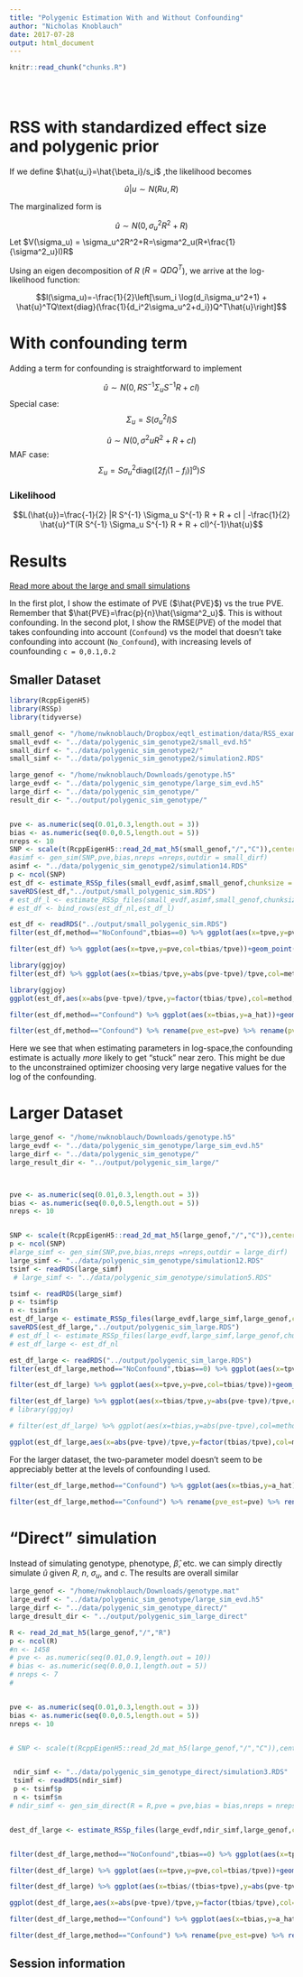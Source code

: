 ```yaml
---
title: "Polygenic Estimation With and Without Confounding"
author: "Nicholas Knoblauch"
date: 2017-07-28
output: html_document
---
```


<!-- The file analysis/chunks.R contains chunks that define default settings
shared across the workflowr files. -->
```r
knitr::read_chunk("chunks.R")
```

<!-- Update knitr chunk options -->
```r
```

<!-- Insert the date the file was last updated -->
```r
```

<!-- Insert the code version (Git commit SHA1) if Git repository exists and R
 package git2r is installed -->
```r
```

<!-- Add your analysis here -->


<!-- # Background -->

<!-- ##General properties of compound normal -->

<!-- If $$x|\mu \sim N(A\mu,\Sigma)$$ and $$\mu \sim N(\rho,\Lambda)$$ then the marginalized form of $x$ is $$x \sim N(A\rho,A \Lambda A^{T} + \Sigma)$$ -->

<!-- ## RSS polygenic prior on $\beta$ -->

<!-- According to the RSS likelihood: -->

<!-- $$\hat{\beta}|\beta \sim N(SRS^{-1}\beta,SRS)$$ Where $R$ is the population LD matrix, and $S$ is a diagonal matrix with entires $S_{jj}=\frac{1}{\text{se}(\hat{\beta}_j)}$  This means that if $\beta \sim N(0,I\sigma_{\beta}^2)$ , then we can obtain the the marginalized form of $\hat{\beta}$ by substituting $$A=SRS^{-1}$$ $$\rho=0$$ $$\Lambda=I\sigma_{\beta}^2$$  and $$\Sigma=SRS$$ -->


<!-- $$\hat{\beta} \sim N(0,(SRS^{-1})I\sigma_{\beta}^2(SRS^{-1})^{T}+SRS)=N(0,\sigma_{\beta}^2 SRS^{-2}RS+SRS)$$ -->

# RSS with standardized effect size and polygenic prior

If we define $\hat{u_i}=\hat{\beta_i}/s_i$ ,the likelihood becomes

$$\hat{u}|u \sim N(Ru,R)$$

The marginalized form is 

$$\hat{u} \sim N(0,\sigma^2_uR^2+R)$$
Let $V(\sigma_u) = \sigma_u^2R^2+R=\sigma^2_u(R+\frac{1}{\sigma^2_u}I)R$

Using an eigen decomposition of $R$ ($R=QDQ^T$), we arrive at the log-likelihood function:

$$l(\sigma_u)=-\frac{1}{2}\left[\sum_i \log(d_i\sigma_u^2+1) + \hat{u}^TQ\text{diag}(\frac{1}{d_i^2\sigma_u^2+d_i})Q^T\hat{u}\right]$$



# With confounding term

Adding a term for confounding is straightforward to implement

$$\hat{u} \sim N(0,R S^{-1} \Sigma_u S^{-1} R+ cI)$$
Special case:
$$ \Sigma_u= S(\sigma^2_uI)S$$

$$\hat{u} \sim N(0,\sigma^2u R^2+R+cI) $$
MAF case: 
$$\Sigma_u = S \sigma^2_u \text{diag}([2f_i(1-f_i)]^\alpha)S$$

### Likelihood

$$L(\hat{u})=\frac{-1}{2} |R S^{-1} \Sigma_u S^{-1} R + R + cI | -\frac{1}{2} \hat{u}^T(R S^{-1} \Sigma_u S^{-1} R + R + cI)^{-1}\hat{u}$$


# Results

[Read more about the large and small simulations](simulation.html)

In the first plot, I show the estimate of PVE ($\hat{PVE}$) vs the true PVE. Remember that $\hat{PVE}=\frac{p}{n}\hat{\sigma^2_u}$.  This is without confounding.  In the second plot, I show the $\text{RMSE}(PVE)$ of the model that takes confounding into account (`Confound`) vs the model that doesn't take confounding into account (`No_Confound`), with increasing levels of counfounding `c = 0,0.1,0.2`


## Smaller Dataset


```r
library(RcppEigenH5)
library(RSSp)
library(tidyverse)
```

```r
small_genof <- "/home/nwknoblauch/Dropbox/eqtl_estimation/data/RSS_examples/genotype2.mat"
small_evdf <- "../data/polygenic_sim_genotype2/small_evd.h5"
small_dirf <- "../data/polygenic_sim_genotype2/"
small_simf <- "../data/polygenic_sim_genotype2/simulation2.RDS"

large_genof <- "/home/nwknoblauch/Downloads/genotype.h5"
large_evdf <- "../data/polygenic_sim_genotype/large_sim_evd.h5"
large_dirf <- "../data/polygenic_sim_genotype/"
result_dir <- "../output/polygenic_sim_genotype/"


pve <- as.numeric(seq(0.01,0.3,length.out = 3))
bias <- as.numeric(seq(0.0,0.5,length.out = 5))
nreps <- 10
SNP <- scale(t(RcppEigenH5::read_2d_mat_h5(small_genof,"/","C")),center=T,scale=F)
#asimf <- gen_sim(SNP,pve,bias,nreps =nreps,outdir = small_dirf)
asimf <- "../data/polygenic_sim_genotype2/simulation14.RDS"
p <- ncol(SNP)
est_df <- estimate_RSSp_files(small_evdf,asimf,small_genof,chunksize = p,R_dataname = "shrink_R",doNoConfound = T,doLog=F,result_dir=result_dir) %>% mutate(doLog=F)
saveRDS(est_df,"../output/small_polygenic_sim.RDS")
# est_df_l <- estimate_RSSp_files(small_evdf,asimf,small_genof,chunksize = p,R_dataname = "shrink_R",doNoConfound = T,doLog=T) %>% mutate(doLog=T)
# est_df <- bind_rows(est_df_nl,est_df_l)
```




```r
est_df <- readRDS("../output/small_polygenic_sim.RDS")
filter(est_df,method=="NoConfound",tbias==0) %>% ggplot(aes(x=tpve,y=pve))+geom_point()+geom_smooth(method="lm")+xlab(expression(paste("PVE")))+ylab(expression(hat("PVE")))+ggtitle("PVE Estimates in the Absence of Confounding")+geom_abline(intercept=0,slope=1)
```





```r
filter(est_df) %>% ggplot(aes(x=tpve,y=pve,col=tbias/tpve))+geom_point()+geom_smooth(method="lm")+xlab(expression(paste("PVE")))+ylab(expression(hat("PVE")))+ggtitle("Not accounting for confounding inflates PVE estimates")+geom_abline(intercept=0,slope=1)+facet_wrap(~method,labeller=label_both)
```


```r
library(ggjoy)
filter(est_df) %>% ggplot(aes(x=tbias/tpve,y=abs(pve-tpve)/tpve,col=method))+geom_point()+geom_smooth()+ggtitle("Accounting for confounding improves PVE estimates","when confounding is high relative to PVE")+xlab("Confounding (Prop of PVE)")+ylab("RMSE(PVE)/PVE")
```

```r
library(ggjoy)
ggplot(est_df,aes(x=abs(pve-tpve)/tpve,y=factor(tbias/tpve),col=method,fill=method))+geom_joy(panel_scaling=F)+ggtitle("Accounting for confounding improves PVE estimates","when confounding is high relative to PVE")+xlab("RMSE(PVE)/PVE")+ylab("Confound/PVE")+scale_x_log10()
```



```r
filter(est_df,method=="Confound") %>% ggplot(aes(x=tbias,y=a_hat))+geom_point()+geom_abline(intercept=0,slope=1)+geom_smooth(method="lm")+ggtitle("Confounding is Consistently Underestimated")+xlab(bquote(frac(c,PVE)))+ylab(bquote(frac(hat(c),PVE)))
```

```r

filter(est_df,method=="Confound") %>% rename(pve_est=pve) %>% rename(pve=tpve) %>%  ggplot(aes(x=tbias/pve,y=a_hat/pve))+geom_point()+geom_abline(intercept=0,slope=1)+geom_smooth(method="lm")+ggtitle("Confounding is Consistently Underestimated","When True PVE is low")+xlab(bquote(frac(c,PVE)))+ylab(bquote(frac(hat(c),PVE)))+facet_wrap(~pve,labeller = label_both)

```


Here we see that when estimating parameters in log-space,the confounding estimate is actually *more* likely to get "stuck" near zero. This might be due to the unconstrained optimizer choosing very large negative values for the log of the confounding.

# Larger Dataset


```r
large_genof <- "/home/nwknoblauch/Downloads/genotype.h5"
large_evdf <- "../data/polygenic_sim_genotype/large_sim_evd.h5"
large_dirf <- "../data/polygenic_sim_genotype/"
large_result_dir <- "../output/polygenic_sim_large/"



pve <- as.numeric(seq(0.01,0.3,length.out = 3))
bias <- as.numeric(seq(0.0,0.5,length.out = 5))
nreps <- 10


SNP <- scale(t(RcppEigenH5::read_2d_mat_h5(large_genof,"/","C")),center=T,scale=F)
p <- ncol(SNP)
#large_simf <- gen_sim(SNP,pve,bias,nreps =nreps,outdir = large_dirf)
large_simf <- "../data/polygenic_sim_genotype/simulation12.RDS"
tsimf <- readRDS(large_simf)
 # large_simf <- "../data/polygenic_sim_genotype/simulation5.RDS"

tsimf <- readRDS(large_simf)
p <- tsimf$p
n <- tsimf$n
est_df_large <- estimate_RSSp_files(large_evdf,large_simf,large_genof,chunksize = p,R_dataname = "R",doNoConfound = T,doLog=F) %>% mutate(doLog=F)
saveRDS(est_df_large,"../output/polygenic_sim_large.RDS")
# est_df_l <- estimate_RSSp_files(large_evdf,large_simf,large_genof,chunksize = p,R_dataname = "R",doNoConfound = T,doLog=T) %>% mutate(doLog=T)
# est_df_large <- est_df_nl


```

```r
est_df_large <- readRDS("../output/polygenic_sim_large.RDS")
filter(est_df_large,method=="NoConfound",tbias==0) %>% ggplot(aes(x=tpve,y=pve))+geom_point()+geom_smooth(method="lm")+xlab(expression(paste("PVE")))+ylab(expression(hat("PVE")))+ggtitle("PVE Estimates in the Absence of Confounding")+geom_abline(intercept=0,slope=1)
```


```r
filter(est_df_large) %>% ggplot(aes(x=tpve,y=pve,col=tbias/tpve))+geom_point()+geom_smooth(method="lm")+xlab(expression(paste("PVE")))+ylab(expression(hat("PVE")))+ggtitle("Not accounting for confounding inflates PVE estimates")+geom_abline(intercept=0,slope=1)+facet_wrap(~method,labeller=label_both)
```


```r
filter(est_df_large) %>% ggplot(aes(x=tbias/tpve,y=abs(pve-tpve)/tpve,col=method))+geom_point()+geom_smooth()+ggtitle("Accounting for confounding marginally improves PVE estimates","when confounding is high relative to PVE")+xlab("Confounding (Prop of PVE)")+ylab("RMSE(PVE)/PVE")
# library(ggjoy)

# filter(est_df_large) %>% ggplot(aes(x=tbias,y=abs(pve-tpve),col=method))+geom_point()+geom_smooth()+ggtitle("RMSE(PVE) with increasing Levels of confounding","Linear space vs Log space")+xlab("Confounding")+ylab("RMSE(PVE)")+facet_wrap(~doLog,labeller=label_both)
```

```r
ggplot(est_df_large,aes(x=abs(pve-tpve)/tpve,y=factor(tbias/tpve),col=method,fill=method))+geom_joy(panel_scaling=F)+ggtitle("Accounting for confounding improves PVE estimates","when confounding is high relative to PVE")+xlab("RMSE(PVE)/PVE")+ylab("Confound/PVE")+scale_x_log10()+geom_vline(xintercept=1)
```



For the larger dataset, the two-parameter model doesn't seem to be appreciably better at the levels of confounding I used.


```r
filter(est_df_large,method=="Confound") %>% ggplot(aes(x=tbias,y=a_hat))+geom_point()+geom_abline(intercept=0,slope=1)+geom_smooth(method="lm")+ggtitle("Confounding is Consistently Underestimated")+xlab("True Confounding")+ylab("Estimate of Confounding")

```

```r
filter(est_df_large,method=="Confound") %>% rename(pve_est=pve) %>% rename(pve=tpve) %>%  ggplot(aes(x=tbias/pve,y=a_hat/pve))+geom_point()+geom_abline(intercept=0,slope=1)+geom_smooth(method="lm")+ggtitle("Confounding is Consistently Underestimated","When True PVE is low")+xlab(bquote(frac(c,PVE)))+ylab(bquote(frac(hat(c),PVE)))+facet_wrap(~pve,labeller = label_both)
```


# "Direct" simulation


Instead of simulating genotype, phenotype, $\hat{\beta}$, etc. we can simply directly simulate $\hat{u}$ given $R$, $n$, $\sigma_u$, and $c$. The results are
overall similar

```r
large_genof <- "/home/nwknoblauch/Downloads/genotype.mat"
large_evdf <- "../data/polygenic_sim_genotype/large_sim_evd.h5"
large_dirf <- "../data/polygenic_sim_genotype_direct/"
large_dresult_dir <- "../output/polygenic_sim_large_direct"

R <- read_2d_mat_h5(large_genof,"/","R")
p <- ncol(R)
#n <- 1458
# pve <- as.numeric(seq(0.01,0.9,length.out = 10))
# bias <- as.numeric(seq(0.0,0.1,length.out = 5))
# nreps <- 7
# 


pve <- as.numeric(seq(0.01,0.3,length.out = 3))
bias <- as.numeric(seq(0.0,0.5,length.out = 5))
nreps <- 10


# SNP <- scale(t(RcppEigenH5::read_2d_mat_h5(large_genof,"/","C")),center=T,scale=F)


 ndir_simf <- "../data/polygenic_sim_genotype_direct/simulation3.RDS"
 tsimf <- readRDS(ndir_simf)
 p <- tsimf$p
 n <- tsimf$n
# ndir_simf <- gen_sim_direct(R = R,pve = pve,bias = bias,nreps = nreps,outdir = large_dirf,n = n)


dest_df_large <- estimate_RSSp_files(large_evdf,ndir_simf,large_genof,chunksize = p,R_dataname = "R",doNoConfound = T,doLog=F,result_dir=large_dresult_dir) %>% mutate(doLog=F)



```




```r

filter(dest_df_large,method=="NoConfound",tbias==0) %>% ggplot(aes(x=tpve,y=pve))+geom_point()+geom_smooth(method="lm")+xlab(expression(paste("PVE")))+ylab(expression(hat("PVE")))+ggtitle("Estimate of PVE vs True PVE","No confounding")+geom_abline(intercept=0,slope=1)
```




```r
filter(dest_df_large) %>% ggplot(aes(x=tpve,y=pve,col=tbias/tpve))+geom_point()+geom_smooth(method="lm")+xlab(expression(paste("PVE")))+ylab(expression(hat("PVE")))+ggtitle("Not accounting for confounding inflates PVE estimates","Direct Simulation")+geom_abline(intercept=0,slope=1)+facet_wrap(~method,labeller=label_both)
```



```r
filter(dest_df_large) %>% ggplot(aes(x=tbias/(tbias+tpve),y=abs(pve-tpve),col=method))+geom_point()+geom_smooth()+ggtitle("RMSE(PVE)/PVE with increasing Levels of confounding","'Direct' Simulation")+xlab("Confounding (as a proportion of PVE)")+ylab("RMSE(PVE)/PVE")
```


```r
ggplot(dest_df_large,aes(x=abs(pve-tpve)/tpve,y=factor(tbias/tpve),col=method,fill=method))+geom_joy(panel_scaling=F)+ggtitle("Accounting for confounding improves PVE estimates","when confounding is high relative to PVE")+xlab("RMSE(PVE)/PVE")+ylab("Confound/PVE")+scale_x_log10()+geom_vline(xintercept=1)
```



```r
filter(dest_df_large,method=="Confound") %>% ggplot(aes(x=tbias,y=a_hat))+geom_point()+geom_abline(intercept=0,slope=1)+geom_smooth(method="lm")+ggtitle("Estimate of Counfounding is Close to Ideal","Under direct simulation")+xlab("True Confounding")+ylab("Estimate of Confounding")
```


```r
filter(dest_df_large,method=="Confound") %>% rename(pve_est=pve) %>% rename(pve=tpve) %>%  ggplot(aes(x=tbias/pve,y=a_hat/pve))+geom_point()+geom_abline(intercept=0,slope=1)+geom_smooth(method="lm")+ggtitle("Confounding is Consistently Underestimated","When True PVE is low")+xlab(bquote(frac(c,PVE)))+ylab(bquote(frac(hat(c),PVE)))+facet_wrap(~pve,labeller = label_both)

```

## Session information

<!-- Insert the session information into the document -->
```r
```



